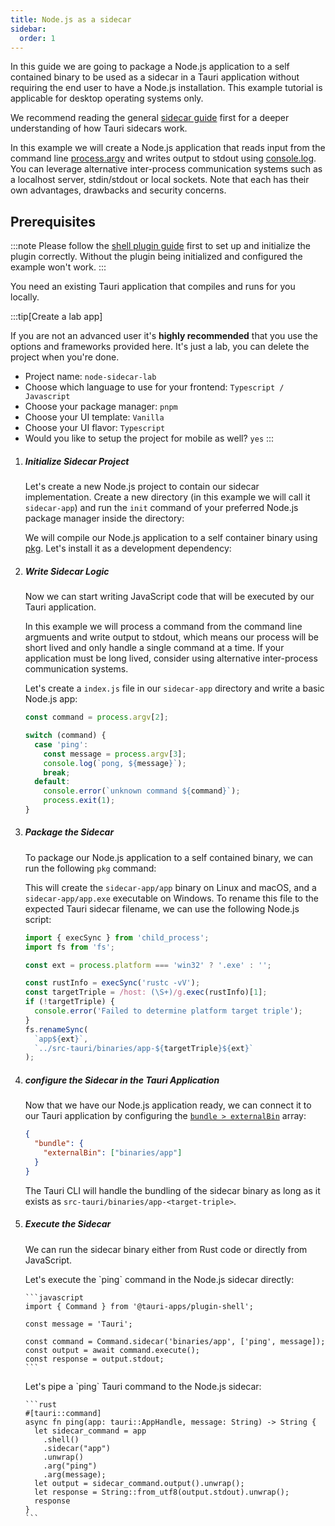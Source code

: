 ```yaml
---
title: Node.js as a sidecar
sidebar:
  order: 1
---
```



In this guide we are going to package a Node.js application to a self contained binary
to be used as a sidecar in a Tauri application without requiring the end user to have a Node.js installation.
This example tutorial is applicable for desktop operating systems only.

We recommend reading the general [sidecar guide] first for a deeper understanding of how Tauri sidecars work.

In this example we will create a Node.js application that reads input from the command line [process.argv]
and writes output to stdout using [console.log]. <br/>
You can leverage alternative inter-process communication systems such as a localhost server, stdin/stdout or local sockets.
Note that each has their own advantages, drawbacks and security concerns.

## Prerequisites

:::note
Please follow the [shell plugin guide](/plugin/shell/) first to set up and initialize the plugin correctly.
Without the plugin being initialized and configured the example won't work.
:::

You need an existing Tauri application that compiles and runs for you locally.

:::tip[Create a lab app]

If you are not an advanced user it's **highly recommended** that you use the options and frameworks provided here. It's just a lab, you can delete the project when you're done.

<CTA />

- Project name: `node-sidecar-lab`
- Choose which language to use for your frontend: `Typescript / Javascript`
- Choose your package manager: `pnpm`
- Choose your UI template: `Vanilla`
- Choose your UI flavor: `Typescript`
- Would you like to setup the project for mobile as well? `yes`
  :::

<Steps>

1.  ##### Initialize Sidecar Project

    Let's create a new Node.js project to contain our sidecar implementation.
    Create a new directory (in this example we will call it `sidecar-app`)
    and run the `init` command of your preferred Node.js package manager inside the directory:

    <CommandTabs npm="npm init" yarn="yarn init" pnpm="pnpm init" />

    We will compile our Node.js application to a self container binary using [pkg].
    Let's install it as a development dependency:

    <CommandTabs
      npm="npm add pkg --save-dev"
      yarn="yarn add pkg --dev"
      pnpm="pnpm add pkg --save-dev"
    />

1.  ##### Write Sidecar Logic

    Now we can start writing JavaScript code that will be executed by our Tauri application.

    In this example we will process a command from the command line argmuents and write output to stdout,
    which means our process will be short lived and only handle a single command at a time.
    If your application must be long lived, consider using alternative inter-process communication systems.

    Let's create a `index.js` file in our `sidecar-app` directory and write a basic Node.js app:

    ```js title=sidecar-app/index.js
    const command = process.argv[2];

    switch (command) {
      case 'ping':
        const message = process.argv[3];
        console.log(`pong, ${message}`);
        break;
      default:
        console.error(`unknown command ${command}`);
        process.exit(1);
    }
    ```

1.  ##### Package the Sidecar

    To package our Node.js application to a self contained binary, we can run the following `pkg` command:

    <CommandTabs
      npm="npm run pkg -- --output app"
      yarn="yarn pkg --output app"
      pnpm="pnpm pkg --output app"
    />

    This will create the `sidecar-app/app` binary on Linux and macOS, and a `sidecar-app/app.exe` executable on Windows.
    To rename this file to the expected Tauri sidecar filename, we can use the following Node.js script:

    ```js
    import { execSync } from 'child_process';
    import fs from 'fs';

    const ext = process.platform === 'win32' ? '.exe' : '';

    const rustInfo = execSync('rustc -vV');
    const targetTriple = /host: (\S+)/g.exec(rustInfo)[1];
    if (!targetTriple) {
      console.error('Failed to determine platform target triple');
    }
    fs.renameSync(
      `app${ext}`,
      `../src-tauri/binaries/app-${targetTriple}${ext}`
    );
    ```

1.  ##### configure the Sidecar in the Tauri Application

    Now that we have our Node.js application ready, we can connect it to our Tauri application
    by configuring the [`bundle > externalBin`] array:

    ```json title="src-tauri/tauri.conf.json"
    {
      "bundle": {
        "externalBin": ["binaries/app"]
      }
    }
    ```

    The Tauri CLI will handle the bundling of the sidecar binary as long as it exists as `src-tauri/binaries/app-<target-triple>`.

1.  ##### Execute the Sidecar

    We can run the sidecar binary either from Rust code or directly from JavaScript.

    <Tabs>
      <TabItem label="JavaScript">
        Let's execute the `ping` command in the Node.js sidecar directly:

        ```javascript
        import { Command } from '@tauri-apps/plugin-shell';

        const message = 'Tauri';

        const command = Command.sidecar('binaries/app', ['ping', message]);
        const output = await command.execute();
        const response = output.stdout;
        ```
      </TabItem>
      <TabItem label="Rust">
        Let's pipe a `ping` Tauri command to the Node.js sidecar:

        ```rust
        #[tauri::command]
        async fn ping(app: tauri::AppHandle, message: String) -> String {
          let sidecar_command = app
            .shell()
            .sidecar("app")
            .unwrap()
            .arg("ping")
            .arg(message);
          let output = sidecar_command.output().unwrap();
          let response = String::from_utf8(output.stdout).unwrap();
          response
        }
        ```
      </TabItem>
    </Tabs>

</Steps>

[sidecar guide]: /develop/sidecar
[process.argv]: https://nodejs.org/docs/latest/api/process.html#processargv
[console.log]: https://nodejs.org/api/console.html#consolelogdata-args
[pkg]: https://github.com/vercel/pkg
[`bundle > externalBin`]: /reference/config/#externalbin
